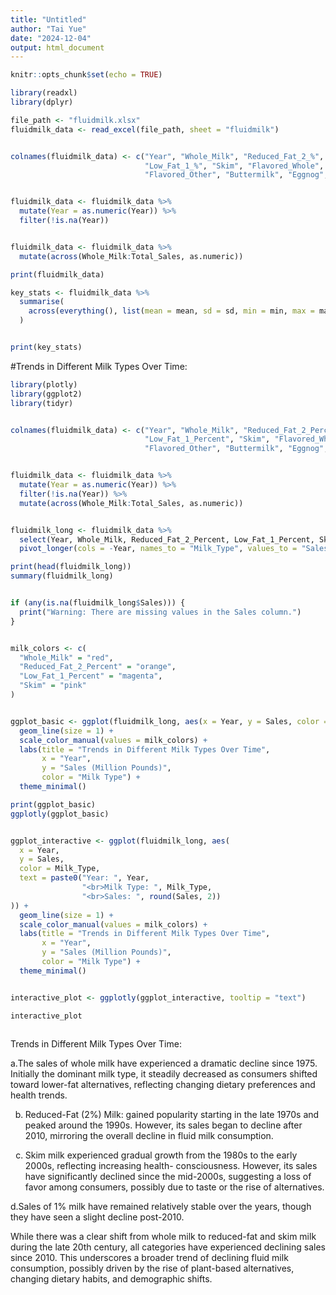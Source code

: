```yaml
---
title: "Untitled"
author: "Tai Yue"
date: "2024-12-04"
output: html_document
---
```


```r
knitr::opts_chunk$set(echo = TRUE)
```





```r
library(readxl)
library(dplyr)

file_path <- "fluidmilk.xlsx"
fluidmilk_data <- read_excel(file_path, sheet = "fluidmilk")


colnames(fluidmilk_data) <- c("Year", "Whole_Milk", "Reduced_Fat_2_%", 
                              "Low_Fat_1_%", "Skim", "Flavored_Whole", 
                              "Flavored_Other", "Buttermilk", "Eggnog", "Total_Sales")


fluidmilk_data <- fluidmilk_data %>%
  mutate(Year = as.numeric(Year)) %>%
  filter(!is.na(Year))


fluidmilk_data <- fluidmilk_data %>%
  mutate(across(Whole_Milk:Total_Sales, as.numeric))

print(fluidmilk_data)

key_stats <- fluidmilk_data %>%
  summarise(
    across(everything(), list(mean = mean, sd = sd, min = min, max = max), na.rm = TRUE)
  )


print(key_stats)

```

#Trends in Different Milk Types Over Time:

```r
library(plotly)
library(ggplot2)
library(tidyr)


colnames(fluidmilk_data) <- c("Year", "Whole_Milk", "Reduced_Fat_2_Percent", 
                              "Low_Fat_1_Percent", "Skim", "Flavored_Whole", 
                              "Flavored_Other", "Buttermilk", "Eggnog", "Total_Sales")


fluidmilk_data <- fluidmilk_data %>%
  mutate(Year = as.numeric(Year)) %>%  
  filter(!is.na(Year)) %>%             
  mutate(across(Whole_Milk:Total_Sales, as.numeric))  


fluidmilk_long <- fluidmilk_data %>%
  select(Year, Whole_Milk, Reduced_Fat_2_Percent, Low_Fat_1_Percent, Skim) %>%
  pivot_longer(cols = -Year, names_to = "Milk_Type", values_to = "Sales")

print(head(fluidmilk_long))
summary(fluidmilk_long)


if (any(is.na(fluidmilk_long$Sales))) {
  print("Warning: There are missing values in the Sales column.")
}


milk_colors <- c(
  "Whole_Milk" = "red", 
  "Reduced_Fat_2_Percent" = "orange", 
  "Low_Fat_1_Percent" = "magenta", 
  "Skim" = "pink"
)


ggplot_basic <- ggplot(fluidmilk_long, aes(x = Year, y = Sales, color = Milk_Type)) +
  geom_line(size = 1) +
  scale_color_manual(values = milk_colors) + 
  labs(title = "Trends in Different Milk Types Over Time", 
       x = "Year", 
       y = "Sales (Million Pounds)", 
       color = "Milk Type") +
  theme_minimal()

print(ggplot_basic)
ggplotly(ggplot_basic)


ggplot_interactive <- ggplot(fluidmilk_long, aes(
  x = Year, 
  y = Sales, 
  color = Milk_Type, 
  text = paste0("Year: ", Year, 
                "<br>Milk Type: ", Milk_Type, 
                "<br>Sales: ", round(Sales, 2))
)) +
  geom_line(size = 1) +
  scale_color_manual(values = milk_colors) + 
  labs(title = "Trends in Different Milk Types Over Time", 
       x = "Year", 
       y = "Sales (Million Pounds)", 
       color = "Milk Type") +
  theme_minimal()


interactive_plot <- ggplotly(ggplot_interactive, tooltip = "text")

interactive_plot



```

Trends in Different Milk Types Over Time:

a.The sales of whole milk have experienced a dramatic decline since 1975. Initially the dominant milk type, it steadily decreased as consumers shifted toward lower-fat alternatives, reflecting changing dietary preferences and health trends.

b. Reduced-Fat (2%) Milk: gained popularity starting in the late 1970s and peaked around the 1990s. However, its sales began to decline after 2010, mirroring the overall decline in fluid milk consumption.

c. Skim milk experienced gradual growth from the 1980s to the early 2000s, reflecting increasing health- consciousness. However, its sales have significantly declined since the mid-2000s, suggesting a loss of favor among consumers, possibly due to taste or the rise of alternatives.

d.Sales of 1% milk have remained relatively stable over the years, though they have seen a slight decline post-2010.

While there was a clear shift from whole milk to reduced-fat and skim milk during the late 20th century, all categories have experienced declining sales since 2010. This underscores a broader trend of declining fluid milk consumption, possibly driven by the rise of plant-based alternatives, changing dietary habits, and demographic shifts.

